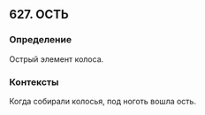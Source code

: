 ## 627. ОСТЬ
### Определение
Острый элемент колоса.

### Контексты
Когда собирали колосья, под ноготь вошла ость.

